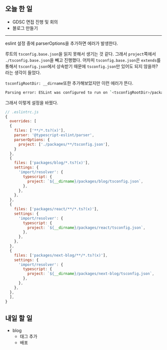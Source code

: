 ## 오늘 한 일

- GDSC 면접 진행 및 회의
- 블로그 만들기

---

eslint 설정 중에 parserOptions을 추가하면 에러가 발생한다.

루트의 `tsconfig.base.json`을 읽지 못해서 생기는 것 같다. 그래서 `project`쪽에서 `./tsconfig.base.json`을 빼고 진행했다. 어차피 `tsconfig.base.json`은 `extends`를 통해서 `tsconfig.json`에서 상속받기 때문에 `tsconfig.json`만 있어도 되지 않을까? 라는 생각이 들었다.

`tsconfigRootDir: __dirname`또한 추가해보았지만 이런 에러가 뜬다.

```bash
Parsing error: ESLint was configured to run on `<tsconfigRootDir>/packages/blog/gatsby-browser.ts` using `parserOptions.project`
```

그래서 이렇게 설정을 바꿨다.

```js {8}
// .eslintrc.js
{
  overrides: [
  {
    files: ['**/*.ts?(x)'],
    parser: '@typescript-eslint/parser',
    parserOptions: {
      project: ['./packages/**/tsconfig.json'],
    }
  },
  {
    files: ['packages/blog/*.ts?(x)'],
    settings: {
      'import/resolver': {
        typescript: {
          project: `${__dirname}/packages/blog/tsconfig.json`,
        },
      },
    },
  },
  {
    files: ['packages/react/**/*.ts?(x)'],
    settings: {
      'import/resolver': {
        typescript: {
          project: `${__dirname}/packages/react/tsconfig.json`,
        },
      },
    },
  },
  {
    files: ['packages/next-blog/**/*.ts?(x)'],
    settings: {
      'import/resolver': {
        typescript: {
          project: `${__dirname}/packages/next-blog/tsconfig.json`,
        },
      },
    },
  },
  ],
}
```

## 내일 할 일

- blog
  - 태그 추가
  - 배포

